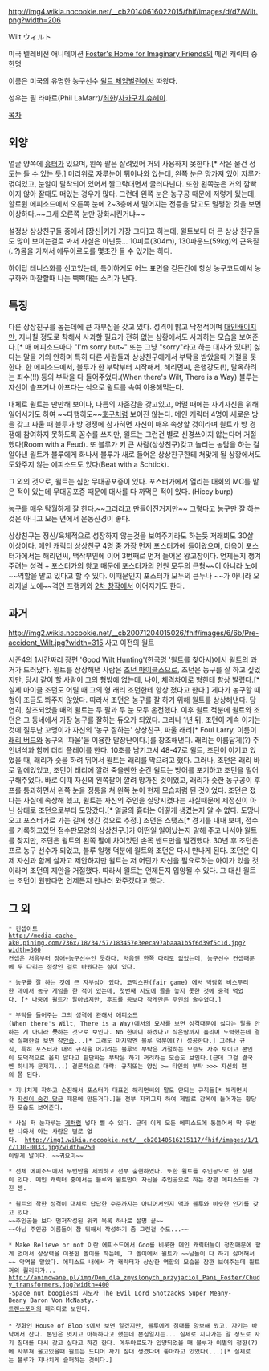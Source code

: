 http://img4.wikia.nocookie.net/__cb20140616022015/fhif/images/d/d7/Wilt.png?width=206

Wilt
ウィルト

미국 텔레비전 애니메이션 [[Foster's Home for Imaginary Friends]]의 메인 캐릭터 중 한명

이름은 미국의 유명한 농구선수 [[윌트 체임벌린]]에서 따왔다.

성우는 필 라마르(Phil LaMarr)/[[최한]]/[[사카구치 슈헤이]]. 

[[목차]]

== 외양 ==

얼굴 양쪽에 [[흉터]]가 있으며, 왼쪽 팔은 잘려있어 거의 사용하지 못한다.[* 작은 물건 정도는 들 수 있는 듯.] 머리위로 자루눈이 튀어나와 있는데, 왼쪽 눈은 망가져 있어 자루가 꺾여있고, 눈알이 탈착되어 있어서 짤그락대면서 굴러다닌다. 또한 왼쪽눈은 거의 깜빡이지 않아 잘때도 떠있는 경우가 많다. 그런데 왼쪽 눈은 농구공 때문에 저렇게 됬는데, 할로윈 에피소드에서 오른쪽 눈에 2~3층에서 떨어지는 전등을 맞고도 멀쩡한 것을 보면 이상하다.~~그새 오른쪽 눈만 강화시킨거냐~~

설정상 상상친구들 중에서 [장신|키가 가장 크다]고 하는데, 윌트보다 더 큰 상상 친구들도 많이 보이는걸로 봐서 사실은 아닌듯... 10피트(304m), 130파운드(59kg)의 근육질(..?)몸을 가져서 에두아르도를 몇초간 들 수 있기는 하다.

하이탑 테니스화를 신고있는데, 특이하게도 어느 표면을 걷든간에 항상 농구코트에서 농구화와 마찰할때 나는 삑삑대는 소리가 난다.

== 특징 ==

다른 상상친구를 돕는데에 큰 자부심을 갖고 있다. 성격이 밝고 낙천적이며 [[대인배]]이지만, 지나칠 정도로 착해서 사과할 필요가 전혀 없는 상황에서도 사과하는 모습을 보여준다.[* 매 에피소드마다 "I'm sorry but~" 또는 그냥 "sorry"라고 하는 대사가 있다!] 싫다는 말을 거의 안하며 특히 다른 사람들과 상상친구에게서 부탁을 받았을때 거절을 못한다. 한 에피소드에서, 블루가 한 부탁부터 시작해서, 해리먼씨, 은행강도(!), 탈옥하려는 죄수(!!) 등의 부탁을 다 들어주었다.(When there's Wilt, There is a Way) 블루는 자신이 슬프거나 아프다는 식으로 윌트를 속여 이용해먹는다. 

대체로 윌트는 만만해 보이나, 나름의 자존감을 갖고있고, 어떨 때에는 자기자신을 위해 일어서기도 하여 ~~다행히도~~[[호구]]처럼 보이진 않는다.  메인 캐릭터 4명이 새로운 방을 갖고 싸울 때 블루가 방 경쟁에 참가혀면 자신이 매우 속상할 것이라며 윌트가 방 경쟁에 참여하지 못하도록 꼼수를 쓰지만, 윌트는 그런건 별로 신경쓰이지 않는다며 거절했다(Room with a Feud). 또 블루가 키 큰 사람(상상친구)갖고 놀리는 농담을 하는 걸 알아낸 윌트가 블루에게 화나서 블루가 새로 들어온 상상친구한테 쳐맞게 될 상황에서도 도와주지 않는 에피소드도 있다(Beat with a Schtick). 

그 외의 것으로, 윌트는 심한 무대공포증이 있다. 포스터가에서 열리는 대회의 MC를 맡은 적이 있는데 무대공포증 때문에 대사를 다 까먹은 적이 있다. (Hiccy burp)

[[농구]]를 매우 탁월하게 잘 한다.~~그러라고 만들어진거지만~~ 그렇다고 농구만 잘 하는 것은 아니고 모든 면에서 운동신경이 좋다. 

상상친구는 정신/육체적으로 성장하지 않는것을 보여주기라도 하는듯 저래뵈도 30살 이상이다. 메인 캐릭터 상상친구 4명 중 가장 먼저 포스터가에 들어왔으며, 더욱이 포스터가에서는 해리먼씨, 백작부인에 이어 3번째로 먼저 들어온 왕고참이다. 언제든지 챙겨주려는 성격 + 포스터가의 왕고 때문에 포스터가의 인원 모두의 큰형~~이 아니라 노예~~역할을 맡고 있다고 할 수 있다. 이때문인지 포스터가 모두의 큰누나 ~~가 아니라 오리지널 노예~~격인 프랭키와 [[2차 창작]]에서 이어지기도 한다.

== 과거 ==
http://img2.wikia.nocookie.net/__cb20071204015026/fhif/images/6/6b/Pre-accident_Wilt.jpg?width=315 
사고 이전의 윌트

시즌4의 1시간짜리 장편 'Good Wilt Hunting'(한국명 '윌트를 찾아서)에서 윌트의 과거가 드러났다. 윌트를 상상해낸 사람은 [[마이클 조던|조던 마이클스]]으로, 조던은 농구를 잘 하고 싶었지만, 당시 같이 할 사람이 그의 형밖에 없는데, 나이, 체격차이로 형한테 항상 발렸다.[* 실제 마이클 조던도 어릴 때 그의 형 래리 조던한테 항상 졌다고 한다.] 게다가 농구할 때 형이 조금도 봐주지 않았다. 따라서 조던은 농구를 잘 하기 위해 윌트를 상상해낸다. 당연히, 창조되었을 때의 윌트는 두 팔과 두 눈 모두 온전했다. 이후 윌트 적분에 윌트와 조던은 그 동네에서 가장 농구를 잘하는 듀오가 되었다. 
그러나 1년 뒤, 조던이 계속 이기는 것에 질투난 꼬맹이가 자신의 '농구 잘하는' 상상친구, 파울 래리[* Foul Larry, 이름이 [[래리 버드]]와 농구의 '파울'을 이용한 말장난이다.]를 창조해낸다. 래리는 이름답게(?) 주인녀석과 함께 더티 플레이를 한다. 10초를 남기고서 48-47로 윌트, 조던이 이기고 있었을 때, 래리가 슛을 하려 뛰어서 윌트는 래리를 막으려고 했다. 그러나, 조던은 래리 바로 밑에있었고, 조던이 래리에 깔려 죽을뻔한 순간 윌트는 방어를 포기하고 조던을 밀어 구해주었다. 바로 이때 자신의 왼쪽팔이 깔려 망가진 것이었고, 래리가 슛한 농구공이 후프를 통과하면서 왼쪽 눈을 정통을 쳐 왼쪽 눈이 현재 모습처럼 된 것이었다. 조던은 졌다는 사실에 속상해 했고, 윌트는 자신의 주인을 실망시켰다는 사실때문에 제정신이 아닌 상태로 조던으로부터 도망갔다.[* 얼굴의 흉터는 어떻게 생겼는지 알 수 없다. 도망나오고 포스터가로 가는 길에 생긴 것으로 추정.] 
조던은 스탯츠[* 경기를 내내 보며, 점수를 기록하고있던 점수판모양의 상상친구.]가 어떤일 일어났는지 말해 주고 나서야 윌트를 찾지만, 조던은 윌트의 왼쪽 팔에 차여있던 손목 밴드만을 발견했다. 30년 후 조던은 프로 농구 선수가 되었고, 블루 일행 덕분에 윌트와 조던은 다시 만나게 된다. 조던은 이제 자신과 함께 살자고 제안하지만 윌트는 저 어딘가 자신을 필요로하는 아이가 있을 것이라며 조던의 제안을 거절했다. 따라서 윌트는 언제든지 입양될 수 있다. 그 대신 윌트는 조던이 원한다면 언제든지 만나러 와주겠다고 했다.

== 그 외 ==

 * 컨셉아트
 http://media-cache-ak0.pinimg.com/736x/18/34/57/183457e3eeca97abaaa1b5f6d39f5c1d.jpg?width=300
 컨셉은 처음부터 장애+농구선수인 듯하다. 처음엔 한쪽 다리도 없었는데, 농구선수 컨셉때문에 두 다리는 정상인 걸로 바꿨다는 설이 있다.

 * 농구를 잘 하는 것에 큰 자부심이 있다. 코믹스판(fair game) 에서 박람회 비스무리한 데에서 농구 게임을 한 적이 있는데, 첫번째 시도에 골을 놓지 못한 것에 충격 먹었다. [* 나중에 윌트가 알아냈지만, 후프를 공보다 작게만든 주인의 술수였다.]

 * 부탁을 들어주는 그의 성격에 관해서 에피소드(When there's Wilt, There is a Way)에서의 묘사를 보면 성격때문에 싫다는 말을 안하는 게 아니라 '''못'''하는 것으로 보인다. No 한마디 하겠다고 식은땀까지 흘리며 노력했는데 결국 실패한걸 보면 참[[안습]]...[* 그래도 마지막엔 블루 덕분에(?) 성공한다.] 그러나 규칙, 특히 포스터가 내의 규칙을 어기려는 블루의 부탁은 거절하는 모습도 자주 보이고 본인이 도덕적으로 옳지 않다고 판단하는 부탁은 하기 꺼려하는 모습도 보인다.(근데 그걸 결국엔 하니까 문제지...) 결론적으로 대략: 규칙또는 양심 >= 타인의 부탁 >>> 자신의 편의 쯤 된다.

 * 지나치게 착하고 순진해서 포스터가 대표인 해리먼씨의 말도 안되는 규칙들[* 해리먼씨가 [[토끼|자신이 숨긴 당근]] 때문에 만든거다.]을 전부 지키고자 하여 제발로 감옥에 들어가는 황당한 모습도 보여준다.

 * 사실 저 눈자루는 [[게]]처럼 넣다 뺄 수 있다. 근데 이게 모든 에피소드에 통틀어서 딱 두번만 나와서 아는 사람은 별로 없다.  http://img1.wikia.nocookie.net/__cb20140516215117/fhif/images/1/1c/110-0033.jpg?width=250
 이렇게 말이다. ~~귀요미~~

 * 전체 에피소드에서 두번만을 제외하고 전부 출현하였다. 또한 윌트를 주인공으로 한 장편이 있다. 메인 캐릭터 중에서는 블루와 윌트만이 자신을 주인공으로 하는 장편 에피소드를 가진 셈.

 * 윌트의 착한 성격이 대체로 답답한 수준까지는 아니어서인지 맥과 블루와 비슷한 인기를 갖고 있다. 
 ~~주인공들 보다 먼저작성된 위키 목록 하나로 설명 끝~~ 
 ~~아님 주인공 이름들이 참 뭐해서 작성하기 좀 그런걸 수도...~~

 * Make Believe or not 이란 에피소드에서 Goo를 비롯한 메인 캐릭터들이 정전때문에 할게 없어서 상상력을 이용한 놀이를 하는데, 그 놀이에서 윌트가 ~~남들이 다 하기 싫어해서~~ 악역을 맡았다. 에피소드 내에서 각 캐릭터가 상상한 역할의 모습을 잠깐 보여주는데 윌트꺼의 퀄리티가...
 http://animowane.pl/img/Dom_dla_zmyslonych_przyjaciol_Pani_Foster/Chudy_transformers.jpg?width=400
 -Space nut boogies의 지도자 The Evil Lord Snotzacks Super Meany-Beany Baron Von McNasty.-
 [[트랜스포머]]의 패러디로 보인다.
 
 * 첫화인 House of Bloo's에서 보면 알겠지만, 블루에게 침대를 양보해 줬고, 자기는 바닥에서 잔다. 본인은 멋지고 아늑하다고 했는데 본심일지는... 실제로 지나가는 말 정도로 자기 침대를 다시 갖고 싶다고 하긴 한다. 에두아르도가 입양되었을 때 블루가 이별의 정한(?)에 사무쳐 울고있을때 윌트는 드디어 자기 침대 생겼다며 좋아하고 있었다(...)[* 실제로는 블루가 지나치게 슬퍼하는 것이다.]
